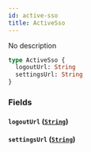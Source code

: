 ```yaml
---
id: active-sso
title: ActiveSso
---
```


No description

```graphql
type ActiveSso {
  logoutUrl: String
  settingsUrl: String
}
```

### Fields

#### `logoutUrl` ([`String`](/graphql/scalars/string))

#### `settingsUrl` ([`String`](/graphql/scalars/string))
